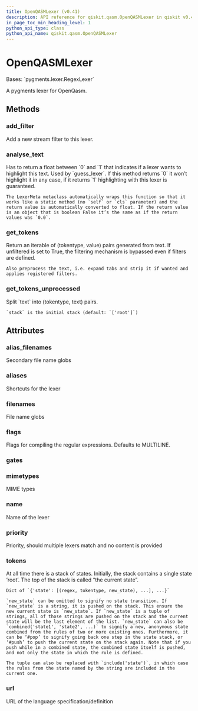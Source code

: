 ```yaml
---
title: OpenQASMLexer (v0.41)
description: API reference for qiskit.qasm.OpenQASMLexer in qiskit v0.41
in_page_toc_min_heading_level: 1
python_api_type: class
python_api_name: qiskit.qasm.OpenQASMLexer
---
```


# OpenQASMLexer

<Class id="qiskit.qasm.OpenQASMLexer" isDedicatedPage={true} github="https://github.com/qiskit/qiskit/tree/stable/0.23/qiskit/qasm/pygments/lexer.py" signature="OpenQASMLexer(*args, **kwds)" modifiers="class">
  Bases: `pygments.lexer.RegexLexer`

  A pygments lexer for OpenQasm.

  ## Methods

  <span id="qiskit-qasm-openqasmlexer-add-filter" />

  ### add\_filter

  <Function id="qiskit.qasm.OpenQASMLexer.add_filter" signature="OpenQASMLexer.add_filter(filter_, **options)">
    Add a new stream filter to this lexer.
  </Function>

  <span id="qiskit-qasm-openqasmlexer-analyse-text" />

  ### analyse\_text

  <Function id="qiskit.qasm.OpenQASMLexer.analyse_text" signature="OpenQASMLexer.analyse_text(text)" modifiers="static">
    Has to return a float between `0` and `1` that indicates if a lexer wants to highlight this text. Used by `guess_lexer`. If this method returns `0` it won’t highlight it in any case, if it returns `1` highlighting with this lexer is guaranteed.

    The LexerMeta metaclass automatically wraps this function so that it works like a static method (no `self` or `cls` parameter) and the return value is automatically converted to float. If the return value is an object that is boolean False it’s the same as if the return values was `0.0`.
  </Function>

  <span id="qiskit-qasm-openqasmlexer-get-tokens" />

  ### get\_tokens

  <Function id="qiskit.qasm.OpenQASMLexer.get_tokens" signature="OpenQASMLexer.get_tokens(text, unfiltered=False)">
    Return an iterable of (tokentype, value) pairs generated from text. If unfiltered is set to True, the filtering mechanism is bypassed even if filters are defined.

    Also preprocess the text, i.e. expand tabs and strip it if wanted and applies registered filters.
  </Function>

  <span id="qiskit-qasm-openqasmlexer-get-tokens-unprocessed" />

  ### get\_tokens\_unprocessed

  <Function id="qiskit.qasm.OpenQASMLexer.get_tokens_unprocessed" signature="OpenQASMLexer.get_tokens_unprocessed(text, stack=('root',))">
    Split `text` into (tokentype, text) pairs.

    `stack` is the initial stack (default: `['root']`)
  </Function>

  ## Attributes

  ### alias\_filenames

  <Attribute id="qiskit.qasm.OpenQASMLexer.alias_filenames" attributeValue="[]">
    Secondary file name globs
  </Attribute>

  ### aliases

  <Attribute id="qiskit.qasm.OpenQASMLexer.aliases" attributeValue="['qasm']">
    Shortcuts for the lexer
  </Attribute>

  ### filenames

  <Attribute id="qiskit.qasm.OpenQASMLexer.filenames" attributeValue="['*.qasm']">
    File name globs
  </Attribute>

  ### flags

  <Attribute id="qiskit.qasm.OpenQASMLexer.flags" attributeValue="8">
    Flags for compiling the regular expressions. Defaults to MULTILINE.
  </Attribute>

  ### gates

  <Attribute id="qiskit.qasm.OpenQASMLexer.gates" attributeValue="['id', 'cx', 'x', 'y', 'z', 's', 'sdg', 'h', 't', 'tdg', 'ccx', 'c3x', 'c4x', 'c3sqrtx', 'rx', 'ry', 'rz', 'cz', 'cy', 'ch', 'swap', 'cswap', 'crx', 'cry', 'crz', 'cu1', 'cu3', 'rxx', 'rzz', 'rccx', 'rc3x', 'u1', 'u2', 'u3']" />

  ### mimetypes

  <Attribute id="qiskit.qasm.OpenQASMLexer.mimetypes" attributeValue="[]">
    MIME types
  </Attribute>

  ### name

  <Attribute id="qiskit.qasm.OpenQASMLexer.name" attributeValue="'OpenQASM'">
    Name of the lexer
  </Attribute>

  ### priority

  <Attribute id="qiskit.qasm.OpenQASMLexer.priority" attributeValue="0">
    Priority, should multiple lexers match and no content is provided
  </Attribute>

  ### tokens

  <Attribute id="qiskit.qasm.OpenQASMLexer.tokens" attributeValue="{'gate': [('[unitary\\d+]', Token.Keyword.Type, '#push'), ('p\\d+', Token.Text, '#push')], 'if_keywords': [('[a-zA-Z0-9_]*', Token.Literal.String, '#pop'), ('\\d+', Token.Literal.Number, '#push'), ('.*\\(', Token.Text, 'params')], 'index': [('\\d+', Token.Literal.Number, '#pop')], 'keywords': [('\\s*(&#x22;([^&#x22;]|&#x22;&#x22;)*&#x22;)', Token.Literal.String, '#push'), ('\\d+', Token.Literal.Number, '#push'), ('.*\\(', Token.Text, 'params')], 'params': [('[a-zA-Z_][a-zA-Z0-9_]*', Token.Text, '#push'), ('\\d+', Token.Literal.Number, '#push'), ('(\\d+\\.\\d*|\\d*\\.\\d+)([eEf][+-]?[0-9]+)?', Token.Literal.Number, '#push'), ('\\)', Token.Text)], 'root': [('\\n', Token.Text), ('[^\\S\\n]+', Token.Text), ('//\\n', Token.Comment), ('//.*?$', Token.Comment.Single), ('(OPENQASM|include)\\b', Token.Keyword.Reserved, 'keywords'), ('(qreg|creg)\\b', Token.Keyword.Declaration), ('(if)\\b', Token.Keyword.Reserved, 'if_keywords'), ('(pi)\\b', Token.Name.Constant), ('(barrier|measure|reset)\\b', Token.Name.Builtin, 'params'), ('(id|cx|x|y|z|s|sdg|h|t|tdg|ccx|c3x|c4x|c3sqrtx|rx|ry|rz|cz|cy|ch|swap|cswap|crx|cry|crz|cu1|cu3|rxx|rzz|rccx|rc3x|u1|u2|u3)\\b', Token.Keyword.Type, 'params'), ('[unitary\\d+]', Token.Keyword.Type), ('(gate)\\b', Token.Name.Function, 'gate'), ('[a-zA-Z_][a-zA-Z0-9_]*', Token.Text, 'index')]}">
    At all time there is a stack of states. Initially, the stack contains a single state ‘root’. The top of the stack is called “the current state”.

    Dict of `{'state': [(regex, tokentype, new_state), ...], ...}`

    `new_state` can be omitted to signify no state transition. If `new_state` is a string, it is pushed on the stack. This ensure the new current state is `new_state`. If `new_state` is a tuple of strings, all of those strings are pushed on the stack and the current state will be the last element of the list. `new_state` can also be `combined('state1', 'state2', ...)` to signify a new, anonymous state combined from the rules of two or more existing ones. Furthermore, it can be ‘#pop’ to signify going back one step in the state stack, or ‘#push’ to push the current state on the stack again. Note that if you push while in a combined state, the combined state itself is pushed, and not only the state in which the rule is defined.

    The tuple can also be replaced with `include('state')`, in which case the rules from the state named by the string are included in the current one.
  </Attribute>

  ### url

  <Attribute id="qiskit.qasm.OpenQASMLexer.url" attributeValue="None">
    URL of the language specification/definition
  </Attribute>
</Class>

